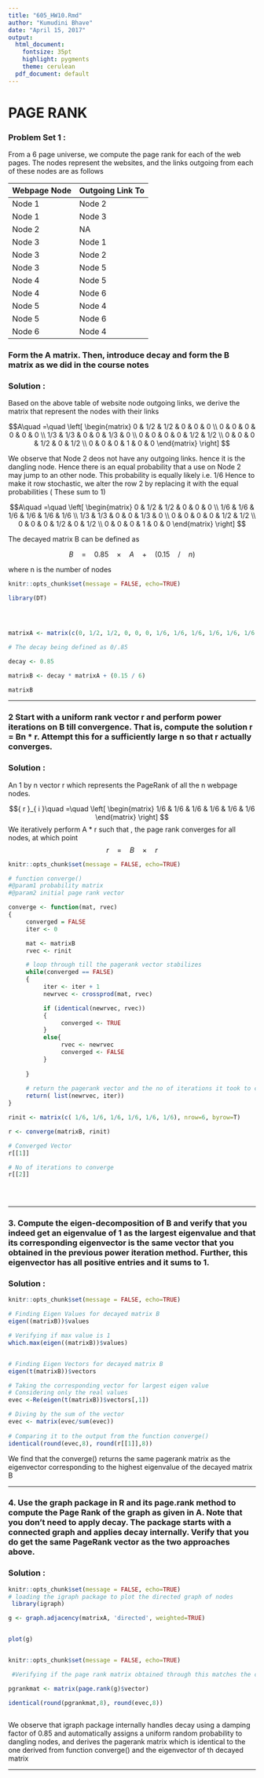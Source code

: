 ---
title: "605_HW10.Rmd"
author: "Kumudini Bhave"
date: "April 15, 2017"
output:
  html_document:
    fontsize: 35pt
    highlight: pygments
    theme: cerulean
  pdf_document: default
---




# **PAGE RANK    **




### Problem Set 1 : 

From a 6 page universe,  we compute the page rank for each of the web pages. The nodes represent the websites, and the links outgoing from each of these nodes are as follows


Webpage Node | Outgoing Link To
------------ | --------------------
Node 1 | Node 2
Node 1 | Node 3
Node 2 | NA
Node 3 | Node 1
Node 3 | Node 2 
Node 3 | Node 5
Node 4 | Node 5
Node 4 | Node 6
Node 5 | Node 4
Node 5 | Node 6
Node 6 | Node 4



### Form the A matrix. Then, introduce decay and form the B matrix as we did in the course notes

### Solution :
Based on the above table of website node outgoing links, we derive the matrix that represent the nodes with their links


$$A\quad =\quad \left[ \begin{matrix} 0 & 1/2 & 1/2 & 0 & 0 & 0 \\ 0 & 0 & 0 & 0 & 0 & 0 \\ 1/3 & 1/3 & 0 & 0 & 1/3 & 0 \\ 0 & 0 & 0 & 0 & 1/2 & 1/2 \\ 0 & 0 & 0 & 1/2 & 0 & 1/2 \\ 0 & 0 & 0 & 1 & 0 & 0 \end{matrix} \right] $$

We observe that Node 2 deos not have any outgoing links.
hence it is the dangling node.
Hence there is an equal probability that a use on Node 2 may jump to an other node.
This probability is equally likely i.e. 1/6
Hence to make it row stochastic, we alter the row 2 by replacing it with the equal probabilities ( These sum to 1)



$$A\quad =\quad \left[ \begin{matrix} 0 & 1/2 & 1/2 & 0 & 0 & 0 \\ 1/6 & 1/6 & 1/6 & 1/6 & 1/6 & 1/6 \\ 1/3 & 1/3 & 0 & 0 & 1/3 & 0 \\ 0 & 0 & 0 & 0 & 1/2 & 1/2 \\ 0 & 0 & 0 & 1/2 & 0 & 1/2 \\ 0 & 0 & 0 & 1 & 0 & 0 \end{matrix} \right] $$



The decayed matrix B can be defined as 

$$B\quad =\quad 0.85\quad \times \quad A\quad +\quad (0.15\quad /\quad n)$$



where n is the number of nodes

```{r eval=TRUE, tidy=TRUE, tidy.opts=list(width.cutoff=150)}
knitr::opts_chunk$set(message = FALSE, echo=TRUE)

library(DT)




matrixA <- matrix(c(0, 1/2, 1/2, 0, 0, 0, 1/6, 1/6, 1/6, 1/6, 1/6, 1/6, 1/3, 1/3, 0, 0, 1/3, 0, 0, 0, 0, 0, 1/2, 1/2, 0, 0, 0, 1/2, 0, 1/2, 0, 0, 0, 1, 0, 0), nrow=6, byrow=T)

# The decay being defined as 0/.85

decay <- 0.85

matrixB <- decay * matrixA + (0.15 / 6)

matrixB

```


**********


### 2 Start with a uniform rank vector r and perform power iterations on B till convergence. That is, compute the solution r = Bn * r. Attempt this for a sufficiently large n so that r actually converges.                               
### Solution :

An 1 by n vector r which represents the PageRank of all the n webpage nodes.

$${ r }_{ i }\quad =\quad \left[ \begin{matrix} 1/6 & 1/6 & 1/6 & 1/6 & 1/6 & 1/6 \end{matrix} \right] $$
We iteratively perform A * r  such that ,  the page rank converges for all nodes,  at which point 
$$r\quad =\quad B\quad \times \quad r$$



```{r eval=TRUE,  tidy=TRUE, tidy.opts=list(width.cutoff=150)}
knitr::opts_chunk$set(message = FALSE, echo=TRUE)

# function converge()
#@param1 probability matrix 
#@param2 initial page rank vector

converge <- function(mat, rvec)
{
     converged = FALSE
     iter <- 0

     mat <- matrixB
     rvec <- rinit

     # loop through till the pagerank vector stabilizes     
     while(converged == FALSE)
     {
          iter <- iter + 1
          newrvec <- crossprod(mat, rvec)

          if (identical(newrvec, rvec)) 
          {
               converged <- TRUE
          }
          else{
               rvec <- newrvec 
               converged <- FALSE
          }
          
     }
     
     # return the pagerank vector and the no of iterations it took to converge
     return( list(newrvec, iter))
}

rinit <- matrix(c( 1/6, 1/6, 1/6, 1/6, 1/6, 1/6), nrow=6, byrow=T)

r <- converge(matrixB, rinit)

# Converged Vector
r[[1]]

# No of iterations to converge
r[[2]]


 
```



********



### 3. Compute the eigen-decomposition of B and verify that you indeed get an eigenvalue of 1 as the largest eigenvalue and that its corresponding eigenvector is the same vector that you obtained in the previous power iteration method. Further, this eigenvector has all positive entries and it sums to 1.

                      
### Solution :


```{r eval=TRUE,  tidy=TRUE, tidy.opts=list(width.cutoff=150)}
knitr::opts_chunk$set(message = FALSE, echo=TRUE)

# Finding Eigen Values for decayed matrix B
eigen((matrixB))$values

# Verifying if max value is 1
which.max(eigen((matrixB))$values)


# Finding Eigen Vectors for decayed matrix B
eigen(t(matrixB))$vectors

# Taking the corresponding vector for largest eigen value
# Considering only the real values
evec <-Re(eigen(t(matrixB))$vectors[,1])

# Diving by the sum of the vector
evec <- matrix(evec/sum(evec))
 
# Comparing it to the output from the function converge()
identical(round(evec,8), round(r[[1]],8))

```

We find that the converge() returns the same pagerank matrix as the eigenvector corresponding to the highest eigenvalue of the decayed matrix B

********


### 4. Use the graph package in R and its page.rank method to compute the Page Rank of the graph as given in A. Note that you don't need to apply decay. The package starts with a connected graph and applies decay internally. Verify that you do get the same PageRank vector as the two approaches above.

                      
### Solution :


```{r eval=TRUE,  tidy=TRUE, tidy.opts=list(width.cutoff=150)}
knitr::opts_chunk$set(message = FALSE, echo=TRUE)
# loading the igraph package to plot the directed graph of nodes 
 library(igraph)

g <- graph.adjacency(matrixA, 'directed', weighted=TRUE)


plot(g)



```



```{r eval=TRUE, tidy=TRUE, tidy.opts=list(width.cutoff=150)}
knitr::opts_chunk$set(message = FALSE, echo=TRUE)

 #Verifying if the page rank matrix obtained through this matches the one through converge()

pgrankmat <- matrix(page.rank(g)$vector)

identical(round(pgrankmat,8), round(evec,8))



```

We observe that igraph package internally handles decay using a damping factor of 0.85 and automatically assigns a uniform random probability to dangling nodes, and derives the pagerank matrix which is identical to the one derived from function converge() and the eigenvector of th decayed matrix

********





